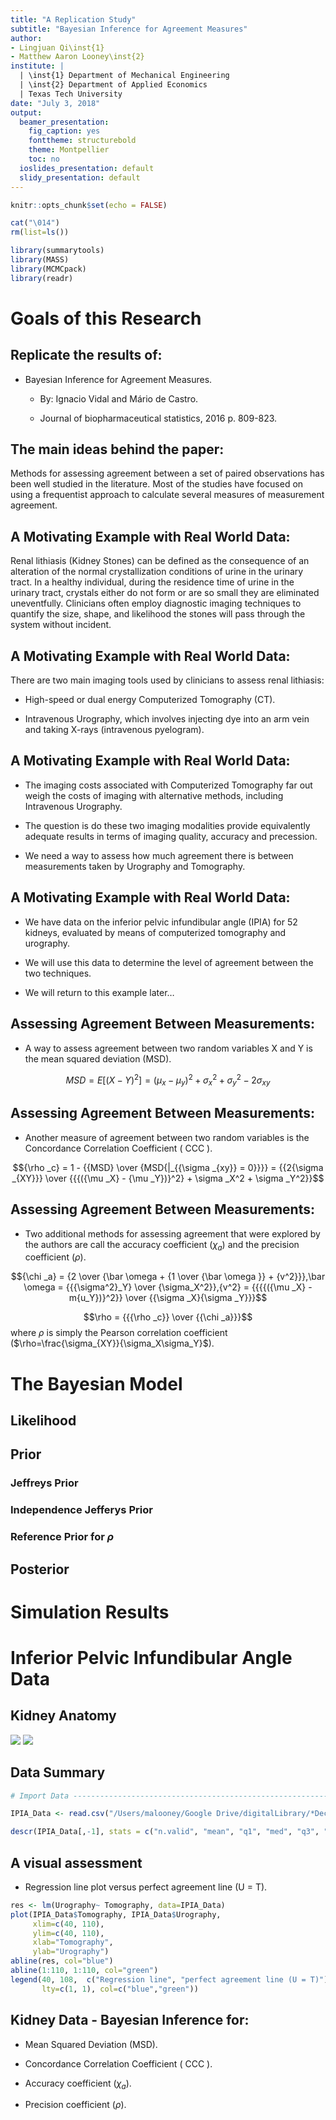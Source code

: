 ```yaml
---
title: "A Replication Study"
subtitle: "Bayesian Inference for Agreement Measures"
author: 
- Lingjuan Qi\inst{1}
- Matthew Aaron Looney\inst{2}
institute: |
  | \inst{1} Department of Mechanical Engineering
  | \inst{2} Department of Applied Economics
  | Texas Tech University
date: "July 3, 2018"
output:
  beamer_presentation:
    fig_caption: yes
    fonttheme: structurebold
    theme: Montpellier
    toc: no
  ioslides_presentation: default
  slidy_presentation: default
---
```


```r
knitr::opts_chunk$set(echo = FALSE)

cat("\014")
rm(list=ls())

library(summarytools)
library(MASS)
library(MCMCpack)
library(readr)

```


# Goals of this Research

## Replicate the results of:

  * Bayesian Inference for Agreement Measures.

    - By: Ignacio Vidal and Mário de Castro.

    - Journal of biopharmaceutical statistics, 2016 p. 809-823.


## The main ideas behind the paper:

Methods for assessing agreement between a set of paired observations has been well studied in the literature. Most of the studies have focused on using a frequentist approach to calculate several measures of measurement agreement.


## A Motivating Example with Real World Data:

Renal lithiasis (Kidney Stones) can be defined as the consequence of an alteration of the normal crystallization conditions of urine in the urinary tract. In a healthy individual, during the residence time of urine in the urinary tract, crystals either do not form or are so small they are eliminated uneventfully. Clinicians often employ diagnostic imaging techniques to quantify the size, shape, and likelihood the stones will pass through the system without incident.

## A Motivating Example with Real World Data:

There are two main imaging tools used by clinicians to assess renal lithiasis:

* High-speed or dual energy Computerized Tomography (CT).

* Intravenous Urography, which involves injecting dye into an arm vein and taking X-rays (intravenous pyelogram).


## A Motivating Example with Real World Data:

* The imaging costs associated with Computerized Tomography far out weigh the costs of imaging with alternative methods, including Intravenous Urography. 

* The question is do these two imaging modalities provide equivalently adequate results in terms of imaging quality, accuracy and precession.

* We need a way to assess how much agreement there is between measurements taken by Urography and Tomography.


## A Motivating Example with Real World Data:

* We have data on the inferior pelvic infundibular angle (IPIA) for 52 kidneys, evaluated by means of computerized tomography and urography.

* We will use this data to determine the level of agreement between the two techniques.

* We will return to this example later...



## Assessing Agreement Between Measurements:

* A way to assess agreement between two random variables X and Y is the mean squared deviation (MSD).

$$MSD = E\left[ {{{(X - Y)}^2}} \right] = {({\mu _x} - {\mu _y})^2} + \sigma _x^2 + \sigma _y^2 - 2{\sigma _{xy}}$$

## Assessing Agreement Between Measurements:

* Another measure of agreement between two random variables is the Concordance Correlation Coefficient ( CCC ).

$${\rho _c} = 1 - {{MSD} \over {MSD{|_{{\sigma _{xy}} = 0}}}} = {{2{\sigma _{XY}}} \over {{{({\mu _X} - {\mu _Y})}^2} + \sigma _X^2 + \sigma _Y^2}}$$

## Assessing Agreement Between Measurements:

* Two additional methods for assessing agreement that were explored by the authors are call the accuracy coefficient ($\chi_a$) and the precision coefficient ($\rho$).

$${\chi _a} = {2 \over {\bar \omega  + {1 \over {\bar \omega }} + {v^2}}},\bar \omega  = {{{\sigma^2}_Y} \over {\sigma_X^2}},{v^2} = {{{{({\mu _X} - m{u_Y})}^2}} \over {{\sigma _X}{\sigma _Y}}}$$

$$\rho  = {{{\rho _c}} \over {{\chi _a}}}$$
where $\rho$ is simply the Pearson correlation coefficient ($\rho=\frac{\sigma_{XY}}{\sigma_X\sigma_Y}$).


# The Bayesian Model



## Likelihood


## Prior

### Jeffreys Prior


### Independence Jefferys Prior



### Reference Prior for $\rho$


## Posterior


# Simulation Results




# Inferior Pelvic Infundibular Angle Data

## Kidney Anatomy

![](~Slides/1677-5538-ibju-40-3-0337-gf01.jpg) ![](~Slides/image00796.jpeg)


## Data Summary

```r

# Import Data -----------------------------------------------------------------

IPIA_Data <- read.csv("/Users/malooney/Google Drive/digitalLibrary/*Decesion_Theory/Decision_Theory/data/IPIA_Data.csv")

descr(IPIA_Data[,-1], stats = c("n.valid", "mean", "q1", "med", "q3", "sd", "min", "max"), style = "rmarkdown", omit.headings = T, transpose = F)


```

## A visual assessment 

* Regression line plot versus perfect agreement line (U = T).

```r

res <- lm(Urography~ Tomography, data=IPIA_Data)
plot(IPIA_Data$Tomography, IPIA_Data$Urography, 
     xlim=c(40, 110), 
     ylim=c(40, 110), 
     xlab="Tomography", 
     ylab="Urography")
abline(res, col="blue")
abline(1:110, 1:110, col="green")
legend(40, 108,  c("Regression line", "perfect agreement line (U = T)"), 
       lty=c(1, 1), col=c("blue","green"))

```

## Kidney Data - Bayesian Inference for:

* Mean Squared Deviation (MSD).

* Concordance Correlation Coefficient ( CCC ).

* Accuracy coefficient ($\chi_a$).

* Precision coefficient ($\rho$).







